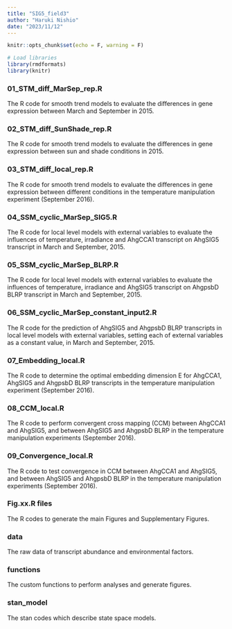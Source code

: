 ```yaml
---
title: "SIG5_field3"
author: "Haruki Nishio"
date: "2023/11/12"
---
```


```r
knitr::opts_chunk$set(echo = F, warning = F)

# Load libraries
library(rmdformats)
library(knitr)
```

### 01_STM_diff_MarSep_rep.R
The R code for smooth trend models to evaluate the differences in gene expression between March and September in 2015.

### 02_STM_diff_SunShade_rep.R
The R code for smooth trend models to evaluate the differences in gene expression between sun and shade conditions in 2015.

### 03_STM_diff_local_rep.R
The R code for smooth trend models to evaluate the differences in gene expression between different conditions in the temperature manipulation experiment (September 2016).

### 04_SSM_cyclic_MarSep_SIG5.R
The R code for local level models with external variables to evaluate the influences of temperature, irradiance and AhgCCA1 transcript on AhgSIG5 transcript in March and September, 2015.

### 05_SSM_cyclic_MarSep_BLRP.R
The R code for local level models with external variables to evaluate the influences of temperature, irradiance and AhgSIG5 transcript on AhgpsbD BLRP transcript in March and September, 2015.

### 06_SSM_cyclic_MarSep_constant_input2.R
The R code for the prediction of AhgSIG5 and AhgpsbD BLRP transcripts in local level models with external variables, setting each of external variables as a constant value, in March and September, 2015.

### 07_Embedding_local.R
The R code to determine the optimal embedding dimension E for AhgCCA1, AhgSIG5 and AhgpsbD BLRP transcripts in the temperature manipulation experiment (September 2016).

### 08_CCM_local.R
The R code to perform convergent cross mapping (CCM) between AhgCCA1 and AhgSIG5, and between AhgSIG5 and AhgpsbD BLRP in the temperature manipulation experiments (September 2016).

### 09_Convergence_local.R
The R code to test convergence in CCM between AhgCCA1 and AhgSIG5, and between AhgSIG5 and AhgpsbD BLRP in the temperature manipulation experiments (September 2016).

### Fig.xx.R files
The R codes to generate the main Figures and Supplementary Figures.

### data
The raw data of transcript abundance and environmental factors.

### functions
The custom functions to perform analyses and generate figures.

### stan_model
The stan codes which describe state space models.

